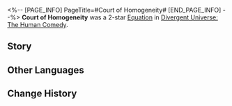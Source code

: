 <%-- [PAGE_INFO]
PageTitle=#Court of Homogeneity#
[END_PAGE_INFO] --%>
{{Removed|Equation}}
{{Equation Infobox
|period   = The Human Comedy
|rarity   = 2
|path1    = The Hunt*5
|path2    = Destruction*3
|effect   = When an enemy target attacks and if there are character(s) that have {{Trait|Critical Boost}}, increases the DMG taken by the enemy target by {{Color|h|40%}}, lasting for {{Color|h|2}} turn(s). Meanwhile, Action Advance characters with {{Trait|Critical Boost}}. Each stack of {{Trait|Critical Boost}} Action Advances the character by {{Color|h|5%}}.
|mentions = 
}}
'''Court of Homogeneity''' was a 2-star [[Divergent Universe: The Human Comedy/Equatoins|Equation]] in [[Divergent Universe: The Human Comedy]].

==Story==
{{Description|Another judgment is about to begin, but you already know the conclusion. When humans use countless concepts to explain sin, only equal and opposite revenge can truly solve all conundrums of morality. The court summons shall arrive alongside the sounds of cannon fire, and the destruction of the court illustrates true primal justice.<br /><br />They who steal personal belongings would have their bodies eradicated by a beam of light. The recompense shall be calculated from their destroyed remains. They who invade any other's home with war would have their home planet kissed by slaughter. The number to be destroyed shall be calculated by the number of the dead. Not one credit shall be paid in excess, and not one drop of blood shall be forgotten.<br /><br />As you slam the gavel of judgment, the trial needs not to proceed. The great ship of the court has already taken flight to deliver justice to the entire universe.}}
<!--
==Gameplay Notes==
* 
-->
==Other Languages==
{{Other Languages
|en   = Court of Homogeneity
|zhs  = 同态法庭
|zht  = 同態法庭
|ja   = {{Rubi|同形性法廷|どうけいせいほうてい}}
|ko   = 동질성 법정
|es   = Tribunal de la homogeneidad
|fr   = Patio de l'homogénéité
|ru   = Суд однородности
|th   = ศาลเท่าเทียม
|vi   = Pháp Đình Đồng Nhất
|de   = Gerichtshof des Homomorphismus
|id   = Court of Homogeneity
|pt   = Corte da Homogeneidade
}}

==Change History==
{{Change History|2.5}}